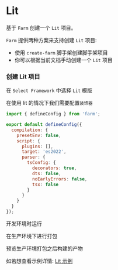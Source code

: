 
# Lit

基于 `Farm` 创建一个 `Lit` 项目。

`Farm` 提供两种方案来支持创建 `Lit` 项目: 
- 使用 `create-farm` 脚手架创建脚手架项目
- 你可以根据当前文档手动创建一个 `Lit` 项目

### 创建 Lit 项目

<PackageManagerTabs command="npm create farm@latest" />


在 `Select Framework` 中选择 `Lit` 模版

在使用 lit 的情况下我们需要配置`装饰器`

```javascript title="farm.config.ts"
import { defineConfig } from 'farm';

export default defineConfig({
  compilation: {
    presetEnv: false,
    script: {
      plugins: [],
      target: 'es2022',
      parser: {
        tsConfig: {
          decorators: true,
          dts: false,
          noEarlyErrors: false,
          tsx: false
        }
      }
    }
  }
});

```

开发环境时运行

<PackageManagerTabs command="npm run dev" />

在生产环境下进行打包

<PackageManagerTabs command="npm run build" />

预览生产环境打包之后构建的产物

<PackageManagerTabs command="npm run preview" />

如若想查看示例详情: [Lit 示例](https://github.com/farm-fe/farm/tree/main/examples/Lit)

